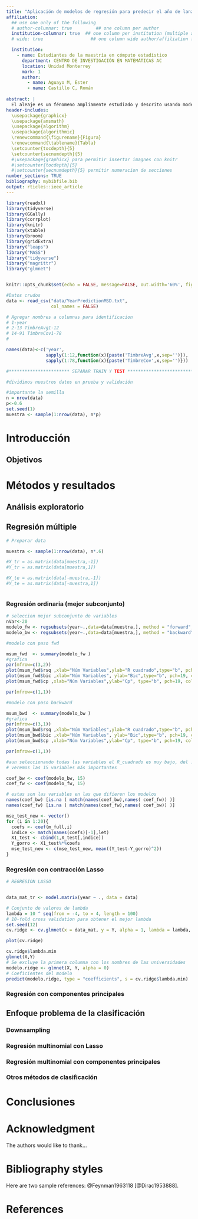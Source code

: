 ```yaml
---
title: "Aplicación de modelos de regresión para predecir el año de lanzamiento de una canción a partir de las características del audio"
affiliation:
  ## use one only of the following
  # author-columnar: true         ## one column per author
  institution-columnar: true  ## one column per institution (multiple autors eventually)
  # wide: true                  ## one column wide author/affiliation fields

  institution:
    - name: Estudiantes de la maestría en cómputo estadístico
      department: CENTRO DE INVESTIGACIÓN EN MATEMÁTICAS AC
      location: Unidad Monterrey
      mark: 1
      author:
        - name: Aguayo M, Ester
        - name: Castillo C, Román
    
abstract: |
  El aleaje es un fénomeno ampliamente estudiado y descrito usando modelos estocásticos. En este trabajo, a modo de ejercicio se usan técnicas multivariadas en busca de información de interés relativa al oleaje
header-includes:
  \usepackage{graphicx}
  \usepackage{amsmath}  
  \usepackage{algorithm}
  \usepackage{algorithmic}
  \renewcommand{\figurename}{Figura}
  \renewcommand{\tablename}{Tabla}
  \setcounter{tocdepth}{5} 
  \setcounter{secnumdepth}{5} 
  #\usepackage{graphicx} para permitir insertar imagnes con knitr
  #\setcounter{tocdepth}{5} 
  #\setcounter{secnumdepth}{5} permitir numeracion de secciones 
number_sections: TRUE 
bibliography: mybibfile.bib
output: rticles::ieee_article
---
```


```r
library(readxl)
library(tidyverse)
library(GGally)
library(corrplot)
library(knitr)
library(xtable)
library(broom)
library(gridExtra)
library("leaps")
library("MASS")
library("tidyverse")
library("magrittr")
library("glmnet")


knitr::opts_chunk$set(echo = FALSE, message=FALSE, out.width='60%', fig.pos= "ht",fig.align='center' , warning = FALSE,comment=NA)

#Datos crudos
data <- read_csv("data/YearPredictionMSD.txt", 
                 col_names = FALSE)

# Agregar nombres a columnas para identificacion
# 1-year
# 2-13 TimbreAvg1-12
# 14-91 TimbreCov1-78
# 

names(data)<-c('year',
               sapply(1:12,function(x){paste('TimbreAvg',x,sep='')}),
               sapply(1:78,function(x){paste('TimbreCov',x,sep='')}))

#*********************** SEPARAR TRAIN Y TEST ***************************

#dividimos nuestros datos en prueba y validación

#importante la semilla
n = nrow(data)
p<-0.6
set.seed(1)
muestra <- sample(1:nrow(data), n*p)

```


Introducción
=============

## Objetivos




Métodos y resultados
=============

## Análisis exploratorio


##  Regresión múltiple

```r
# Preparar data

muestra <- sample(1:nrow(data), n*.6)

#X_tr = as.matrix(data[muestra,-1])
#Y_tr = as.matrix(data[muestra,1])

#X_te = as.matrix(data[-muestra,-1])
#Y_te = as.matrix(data[-muestra,1])



```



### Regresión ordinaria (mejor subconjunto)

```r
# seleccion mejor subconjunto de variables
nVar<-20
modelo_fw <- regsubsets(year~.,data=data[muestra,], method = "forward",  nvmax = nVar)
modelo_bw <- regsubsets(year~.,data=data[muestra,], method = "backward", nvmax = nVar)

#modelo con paso fwd

msum_fwd  <- summary(modelo_fw )
#grafica
par(mfrow=c(3,2))
plot(msum_fwd$rsq ,xlab="Núm Variables",ylab="R cuadrado",type="b", pch=19, col="#95505c")
plot(msum_fwd$bic ,xlab="Núm Variables", ylab="Bic",type="b", pch=19, col="#5c9550")
plot(msum_fwd$cp ,xlab="Núm Variables",ylab="Cp", type="b", pch=19, col="#505c95")

par(mfrow=c(1,1))

#modelo con paso backward

msum_bwd  <- summary(modelo_bw )
#grafica
par(mfrow=c(3,1))
plot(msum_bwd$rsq ,xlab="Núm Variables",ylab="R cuadrado",type="b", pch=19, col="#95505c")
plot(msum_bwd$bic ,xlab="Núm Variables", ylab="Bic",type="b", pch=19, col="#5c9550")
plot(msum_bwd$cp ,xlab="Núm Variables",ylab="Cp", type="b", pch=19, col="#505c95")

par(mfrow=c(1,1))

#aun seleccionando todas las variables el R_cuadrado es muy bajo, del .15, por lo que quizá la regresion no es la mejor opción
# veremos las 15 variables más importantes

coef_bw <- coef(modelo_bw, 15)
coef_fw <- coef(modelo_fw, 15)

# estas son las variables en las que difieren los modelos
names(coef_bw) [is.na ( match(names(coef_bw),names( coef_fw)) )]
names(coef_fw) [is.na ( match(names(coef_fw),names( coef_bw)) )]

mse_test_new <- vector()
for (i in 1:20){
  coefs <- coef(m_full,i)
  indice <- match(names(coefs)[-1],let)
  X1_test <- cbind(1,X_test[,indice])
  Y_gorro <- X1_test%*%coefs
  mse_test_new <- c(mse_test_new, mean((Y_test-Y_gorro)^2))    
}

```


### Regresión con contracción  Lasso

```r
# REGRESION LASSO


data_mat_tr <- model.matrix(year ~ ., data = data)

# Conjunto de valores de lambda 
lambda = 10 ^ seq(from = -4, to = 4, length = 100)
# 10-fold cross validation para obtener el mejor lambda
set.seed(12)
cv.ridge <- cv.glmnet(x = data_mat, y = Y, alpha = 1, lambda = lambda, thresh = 1e-12, type.measure="mse")

plot(cv.ridge)  

cv.ridge$lambda.min
glmnet(X,Y)
# Se excluye la primera columna con los nombres de las universidades
modelo.ridge <- glmnet(X, Y, alpha = 0)
# Coeficientes del modelo
predict(modelo.ridge, type = "coefficients", s = cv.ridge$lambda.min)

```



###  Regresión con componentes principales


## Enfoque problema de la clasificación

### Downsampling

### Regresión multinomial con Lasso

### Regresión multinomial con componentes principales

### Otros métodos de clasificación



Conclusiones
=============


Acknowledgment {#acknowledgment}
==============

The authors would like to thank...

Bibliography styles
===================

Here are two sample references: @Feynman1963118 [@Dirac1953888].

\newpage
References {#references .numbered}
==========
